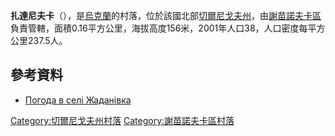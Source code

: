 {{coord|51|59|12|N|32|34|5|E|scale:100000|display=title}}

'''扎達尼夫卡'''（{{lang-uk|Жаданівка}}），是[[烏克蘭|烏克蘭]]的村落，位於該國北部[[切爾尼戈夫州|切爾尼戈夫州]]，由[[謝苗諾夫卡區|謝苗諾夫卡區]]負責管轄，面積0.16平方公里，海拔高度156米，2001年人口38，人口密度每平方公里237.5人。

==參考資料==
* [http://weather.in.ua/ua/chernigovskaja/7661 Погода в селі Жаданівка] {{Wayback|url=http://weather.in.ua/ua/chernigovskaja/7661 |date=20111220141123 }}

[[Category:切爾尼戈夫州村落|Category:切爾尼戈夫州村落]]
[[Category:謝苗諾夫卡區村落|Category:謝苗諾夫卡區村落]]


{{Chernihiv-geo-stub}}